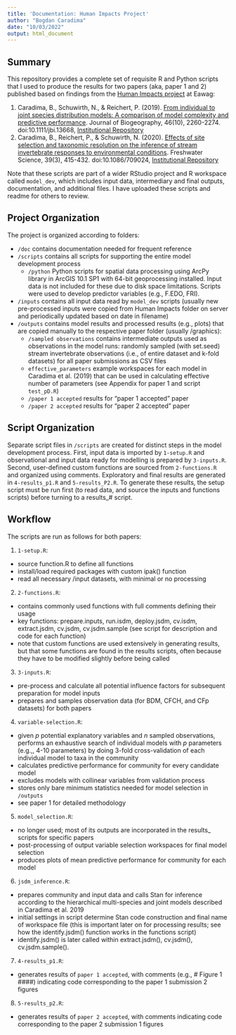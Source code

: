```yaml
---
title: 'Documentation: Human Impacts Project'
author: "Bogdan Caradima"
date: "10/03/2022"
output: html_document
---
```


## Summary

This repository provides a complete set of requisite R and Python scripts that I used to produce the results for two papers (aka, paper 1 and 2) published based on findings from the [Human Impacts project](https://www.eawag.ch/en/department/siam/projects/human-impacts-on-the-community-composition-of-swiss-rivers/) at Eawag:

1. Caradima, B., Schuwirth, N., & Reichert, P. (2019). [From individual to joint species distribution models: A comparison of model complexity and predictive performance](https://onlinelibrary.wiley.com/doi/abs/10.1111/jbi.13668?casa_token=_wDm-SIx2H0AAAAA:G5it16HoOoKi2D7Q83MJ2CnChqsFR_XqGQNYfDBR_D9wvOSJedsrhSBbNXiKlm9Fvgz7WwFshRIrloo7cQ). Journal of Biogeography, 46(10), 2260-2274. doi:10.1111/jbi.13668, [Institutional Repository](https://www.dora.lib4ri.ch/eawag/islandora/object/eawag:19054)
2. Caradima, B., Reichert, P., & Schuwirth, N. (2020). [Effects of site selection and taxonomic resolution on the inference of stream invertebrate responses to environmental conditions](https://www.journals.uchicago.edu/doi/abs/10.1086/709024?casa_token=8JDdR3cNHHAAAAAA:9vUT51LepXNftxx5CdWBKaiwM6eakmzLrVQzZ4XHooIulgd7jP5ItPXla0seug1JMyOxQSWmY0qekA). Freshwater Science, 39(3), 415-432. doi:10.1086/709024, [Institutional Repository](https://www.dora.lib4ri.ch/eawag/islandora/object/eawag:21111)

Note that these scripts are part of a wider RStudio project and R workspace called `model_dev`, which includes input data, intermediary and final outputs, documentation, and additional files. I have uploaded these scripts and readme for others to review.

## Project Organization
The project is organized according to folders:

* `/doc` contains documentation needed for frequent reference
* `/scripts` contains all scripts for supporting the entire model development process
  * `/python` Python scripts for spatial data processing using ArcPy library in ArcGIS 10.1 SP1 with 64-bit geoprocessing installed. Input data is not included for these due to disk space limitations. Scripts were used to develop predictor variables (e.g., F.EDO, FRI).
* `/inputs` contains all input data read by `model_dev` scripts (usually new pre-processed inputs were copied from Human Impacts folder on server and periodically updated based on date in filename)
* `/outputs` contains model results and processed results (e.g., plots) that are copied manually to the respective paper folder (usually /graphics):
  * `/sampled observations` contains intermediate outputs used as observations in the model runs: randomly sampled (with set.seed) stream invertebrate observations (i.e., of entire dataset and k-fold datasets) for all paper submissions as CSV files
  * `effective_parameters` example workspaces for each model in Caradima et al. (2019) that can be used in calculating effective number of parameters (see Appendix for paper 1 and script `test_pD.R`)
  * `/paper 1 accepted` results for “paper 1 accepted” paper
  * `/paper 2 accepted` results for “paper 2 accepted” paper
  
## Script Organization
Separate script files in `/scripts` are created for distinct steps in the model development process. First, input data is imported by `1-setup.R` and observational and input data ready for modelling is prepared by `3-inputs.R`. Second, user-defined custom functions are sourced from `2-functions.R` and organized using comments. Exploratory and final results are generated in `4-results_p1.R` and `5-results_P2.R`. To generate these results, the setup script must be run first (to read data, and source the inputs and functions scripts) before turning to a results_# script.

## Workflow
The scripts are run as follows for both papers:

1. `1-setup.R`:
  * source function.R to define all functions
  * install/load required packages with custom ipak() function
  * read all necessary /input datasets, with minimal or no processing
2. `2-functions.R`:
  * contains commonly used functions with full comments defining their usage
  * key functions: prepare.inputs, run.isdm, deploy.jsdm, cv.isdm, extract.jsdm, cv.jsdm, cv.jsdm.sample (see script for description and code for each function)
  * note that custom functions are used extensively in generating results, but that some functions are found in the results scripts, often because they have to be modified slightly before being called
3. `3-inputs.R`:
  * pre-process and calculate all potential influence factors for subsequent preparation for model inputs
  * prepares and samples observation data (for BDM, CFCH, and CFp datasets) for both papers
4. `variable-selection.R`:
  * given $p$ potential explanatory variables and $n$ sampled observations, performs an exhaustive search of individual models with $p$ parameters (e.g.,, 4-10 parameters) by doing 3-fold cross-validation of each individual model to taxa in the community
  * calculates predictive performance for community for every candidate model
  * excludes models with collinear variables from validation process
  * stores only bare minimum statistics needed for model selection in `/outputs`
  * see paper 1 for detailed methodology
5. `model_selection.R`:
  * no longer used; most of its outputs are incorporated in the results_ scripts for specific papers
  * post-processing of output variable selection workspaces for final model selection
  * produces plots of mean predictive performance for community for each model
6. `jsdm_inference.R`:
  * prepares community and input data and calls Stan for inference according to the hierarchical multi-species and joint models described in Caradima et al. 2019
  * initial settings in script determine Stan code construction and final name of workspace file (this is important later on for processing results; see how the identify.jsdm() function works in the functions script)
  * identify.jsdm() is later called within extract.jsdm(), cv.jsdm(), cv.jsdm.sample().
7. `4-results_p1.R`:
  * generates results of `paper 1 accepted`, with comments (e.g., # Figure 1 ####) indicating code corresponding to the paper 1 submission 2 figures
8. `5-results_p2.R`:
  * generates results of `paper 2 accepted`, with comments indicating code corresponding to the paper 2 submission 1 figures